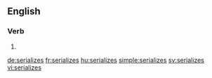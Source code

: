 
==English==

===Verb===
{{head|en|verb form}}

# {{en-third-person singular of|serialize}}

[[de:serializes]]
[[fr:serializes]]
[[hu:serializes]]
[[simple:serializes]]
[[sv:serializes]]
[[vi:serializes]]